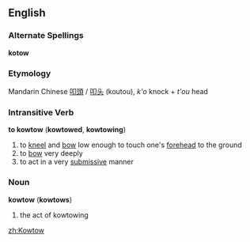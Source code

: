 ==English==
===Alternate Spellings===
'''kotow'''

===Etymology===
Mandarin Chinese [[叩頭]] / [[叩头]] (koutou), ''k'o'' knock + ''t'ou'' head
===Intransitive Verb===
'''to kowtow''' ('''kowtowed''', '''kowtowing''')

#to [[kneel]] and [[bow]] low enough to touch one's [[forehead]] to the ground
#to [[bow]] very deeply
#to act in a very [[submissive]] manner

===Noun===
'''kowtow''' ('''kowtows''')

#the act of kowtowing

[[zh:Kowtow]]